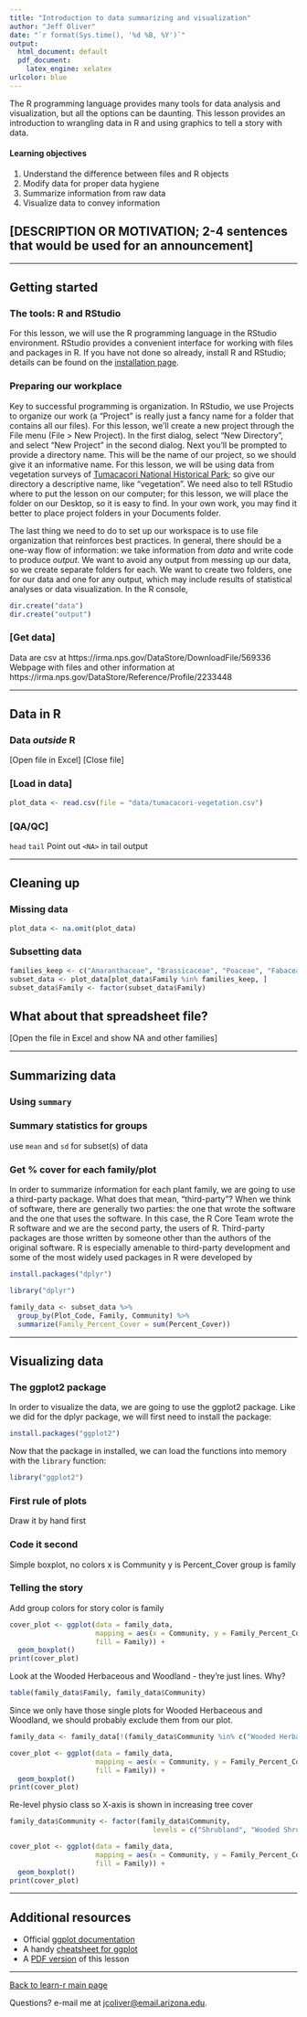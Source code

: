 ```yaml
---
title: "Introduction to data summarizing and visualization"
author: "Jeff Oliver"
date: "`r format(Sys.time(), '%d %B, %Y')`"
output:
  html_document: default
  pdf_document:
    latex_engine: xelatex
urlcolor: blue
---
```


The R programming language provides many tools for data analysis and visualization, but all the options can be daunting. This lesson provides an introduction to wrangling data in R and using graphics to tell a story with data.

#### Learning objectives
1. Understand the difference between files and R objects
2. Modify data for proper data hygiene
3. Summarize information from raw data
4. Visualize data to convey information

## [DESCRIPTION OR MOTIVATION; 2-4 sentences that would be used for an announcement]

***

## Getting started

### The tools: R and RStudio
For this lesson, we will use the R programming language in the RStudio environment. RStudio provides a convenient interface for working with files and packages in R. If you have not done so already, install R and RStudio; details can be found on the [installation page](https://jcoliver.github.io/learn-r/000-setup-instructions.html).

### Preparing our workplace
Key to successful programming is organization. In RStudio, we use Projects to organize our work (a "Project" is really just a fancy name for a folder that contains all our files). For this lesson, we'll create a new project through the File menu (File > New Project). In the first dialog, select "New Directory", and select "New Project" in the second dialog. Next you'll be prompted to provide a directory name. This will be the name of our project, so we should give it an informative name. For this lesson, we will be using data from vegetation surveys of [Tumacacori National Historical Park](https://www.nps.gov/tuma/index.htm); so give our directory a descriptive name, like "vegetation". We need also to tell RStudio where to put the lesson on our computer; for this lesson, we will place the folder on our Desktop, so it is easy to find. In your own work, you may find it better to place project folders in your Documents folder.

The last thing we need to do to set up our workspace is to use file organization that reinforces best practices. In general, there should be a one-way flow of information: we take information from _data_ and write code to produce _output_. We want to avoid any output from messing up our data, so we create separate folders for each. We want to create two folders, one for our data and one for any output, which may include results of statistical analyses or data visualization. In the R console,

```r
dir.create("data")
dir.create("output")
```

### [Get data]

Data are csv at https://irma.nps.gov/DataStore/DownloadFile/569336
Webpage with files and other information at https://irma.nps.gov/DataStore/Reference/Profile/2233448

***

## Data in R

### Data _outside_ R
[Open file in Excel]
[Close file]

### [Load in data]
```r
plot_data <- read.csv(file = "data/tumacacori-vegetation.csv")
```

### [QA/QC]
`head`
`tail`
Point out `<NA>` in tail output

***

## Cleaning up

### Missing data
```r
plot_data <- na.omit(plot_data)
```

### Subsetting data
```r
families_keep <- c("Amaranthaceae", "Brassicaceae", "Poaceae", "Fabaceae")
subset_data <- plot_data[plot_data$Family %in% families_keep, ]
subset_data$Family <- factor(subset_data$Family)
```

## What about that spreadsheet file?
[Open the file in Excel and show NA and other families]

***

## Summarizing data

### Using `summary`

### Summary statistics for groups
use `mean` and `sd` for subset(s) of data

### Get % cover for each family/plot

In order to summarize information for each plant family, we are going to use a third-party package. What does that mean, "third-party"? When we think of software, there are generally two parties: the one that wrote the software and the one that uses the software. In this case, the R Core Team wrote the R software and we are the second party, the users of R. Third-party packages are those written by someone other than the authors of the original software. R is especially amenable to third-party development and some of the most widely used packages in R were developed by 

```r
install.packages("dplyr")
```

```r
library("dplyr")
```

```r
family_data <- subset_data %>%
  group_by(Plot_Code, Family, Community) %>%
  summarize(Family_Percent_Cover = sum(Percent_Cover))
```

***

## Visualizing data

### The ggplot2 package
In order to visualize the data, we are going to use the ggplot2 package. Like we did for the dplyr package, we will first need to install the package:

```r
install.packages("ggplot2")
```


Now that the package in installed, we can load the functions into memory with the `library` function:

```r
library("ggplot2")
```

### First rule of plots
Draw it by hand first

### Code it second
Simple boxplot, no colors
x is Community
y is Percent_Cover
group is family

### Telling the story
Add group colors for story
color is family
```r
cover_plot <- ggplot(data = family_data, 
                     mapping = aes(x = Community, y = Family_Percent_Cover,
                     fill = Family)) +
  geom_boxplot()
print(cover_plot)
```

Look at the Wooded Herbaceous and Woodland - they're just lines. Why?

```r
table(family_data$Family, family_data$Community)
```

Since we only have those single plots for Wooded Herbaceous and Woodland, we should probably exclude them from our plot.

```r
family_data <- family_data[!(family_data$Community %in% c("Wooded Herbaceous", "Woodland")), ]

cover_plot <- ggplot(data = family_data, 
                     mapping = aes(x = Community, y = Family_Percent_Cover,
                     fill = Family)) +
  geom_boxplot()
print(cover_plot)
```

Re-level physio class so X-axis is shown in increasing tree cover
```r
family_data$Community <- factor(family_data$Community,
                                   levels = c("Shrubland", "Wooded Shrubland", "Forest"))

cover_plot <- ggplot(data = family_data, 
                     mapping = aes(x = Community, y = Family_Percent_Cover,
                     fill = Family)) +
  geom_boxplot()
print(cover_plot)
```


***

## Additional resources

+ Official [ggplot documentation](http://docs.ggplot2.org/current/)
+ A handy [cheatsheet for ggplot](https://www.rstudio.com/wp-content/uploads/2016/11/ggplot2-cheatsheet-2.1.pdf)
+ A [PDF version](https://jcoliver.github.io/learn-r/014-intro-summarizing-visualizing.pdf) of this lesson

***

<a href="index.html">Back to learn-r main page</a>
  
Questions?  e-mail me at <a href="mailto:jcoliver@email.arizona.edu">jcoliver@email.arizona.edu</a>.